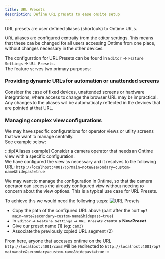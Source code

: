 ```yaml
---
title: URL Presets
description: Define URL presets to ease onsite setup
---
```


URL presets are user defined aliases (shortcuts) to Ontime URLs.

URL aliases are configured centrally from the editor settings. This means that these can be changed for all users accessing Ontime from one place, without changes necessary in the other devices.

The configuration for URL Presets can be found in `Editor` -> `Feature Settings` -> `URL Presets`. \
The feature serves two primary purposes:

### Providing dynamic URLs for automation or unattended screens
Consider the case of fixed devices, unattended screens or hardware integrations, where access to change the browser URL may be impractical. \
Any changes to the aliases will be automatically reflected in the devices that are pointed at that URL.

### Managing complex view configurations
We may have specific configurations for operator views or utility screens that we want to manage centrally. \
See example below:


:::tip[Aliases example]
Consider a camera operator that needs an Ontime view with a specific configuration. \
We have configured the view as necessary and it resolves to the following URL:
`http://localhost:4001/op?main=note&secondary=custom-name&hidepast=true`

We may want to manage the configuration in Ontime, so that the camera operator can access the already configured view without needing to concern about the view options.
This is a typical use case for URL Presets.

To achieve this we would need the following steps:
![URL Presets](../../../assets/screenshots/features/url-presets.png)

- Copy the path of the configured URL above (part after the port `op?main=note&secondary=custom-name&hidepast=true`)
- In `Editor` -> `Feature Settings` -> `URL Presets` create a **New Preset**
- Give our preset name (1) (eg: `cam3`)
- Associate the previously copied URL segment (2)

From here, anyone that accesses ontime on the URL `http://localhost:4001/cam3` will be redirected to `http://localhost:4001/op?main=note&secondary=custom-name&hidepast=true`
:::

